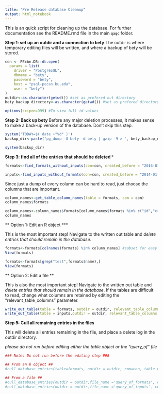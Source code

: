 ```yaml
---
title: "Pre Release database Cleanup"
output: html_notebook
---
```


This is an quick script for cleaning up the database. For further documentation see the README.rmd file in the main `qaqc` folder. 

**Step 1: set up an outdir and a connection to bety**
The outdir is where temporary editing files will be written, and where a backup of bety will be stored. 

```r
con <- PEcAn.DB::db.open(
  params = list(
	driver = "PostgreSQL",
	dbname = "bety",
	password = "bety",
	host = "psql-pecan.bu.edu",
	user = "bety")
)
outdir<-as.character(getwd()) #set as prefered out directory
bety_backup_directory<-as.character(getwd()) #set as prefered directory for bety backup.

options(scipen=999) #To view full id values
```

**Step 2: Back up bety**
Before any major deletion processes, it makes sense to make a back-up version of the database. Don't skip this step. 
```r
system('TODAY=$( date +"%d" )')
backup_dir<-paste('pg_dump -U bety -d bety | gzip -9 > ', bety_backup_directory,'/bety-pre-culling${TODAY}.sql.gz', sep="")

system(backup_dir)
```

**Step 3: find all of the entries that should be deleted ***
```r

formats<-find_formats_without_inputs(con=con, created_before = "2016-01-01", user_id = NULL, updated_after = "2016-01-01") #Ideally, date should be set to the date of the last release 

inputs<-find_inputs_without_formats(con=con, created_before = "2014-01-01",updated_after = NULL, user_id = NULL)

```

Since just a dump of every column can be hard to read, just choose the columns that are important. 
```r
column_names<-get_table_column_names(table = formats, con = con)
column_names$formats

column_names<-column_names$formats[column_names$formats %in% c("id","created_at", "name", "notes", "table_name")]
column_names
```

** Option 1: Edit an R object ***

This is the most important step! Navigate to the written out table and *delete entries that should remain in the database*. 
```r
formats<-formats[colnames(formats) %in% column_names] #subset for easy viewing
View(formats)

formats<-formats[grep("test",formats$name),]
View(formats)
```

** Option 2: Edit a file  **

This is also the most important step! Navigate to the written out table and *delete entries that should remain in the database*. If the tables are difficult to read, change what columns are retained by editing the "relevant_table_columns" parameter.

```r
write_out_table(table = formats, outdir = outdir, relevant_table_columns = column_names, table_name = "formats")
write_out_table(table = inputs,outdir = outdir, relevant_table_columns =c("id", "created_at", "name"), table_name = "inputs")
```

**Step 5: Cull all remaining entries in the files**

This will delete all entries remaining in the file, and place a delete log in the outdir directory. 

*please do not run before editing either the table object or the "query_of" file*
```r
### Note: Do not run before the editing step ###

## From an R object ##
#cull_database_entries(table=formats, outdir = outdir, con=con, table_name = "formats")

## From a file ##
#cull_database_entries(outdir = outdir,file_name ='query_of_formats', con=con, table_name = "formats")
#cull_database_entries(outdir = outdir,file_name ='query_of_inputs', con=con, table_name = "inputs")

```

